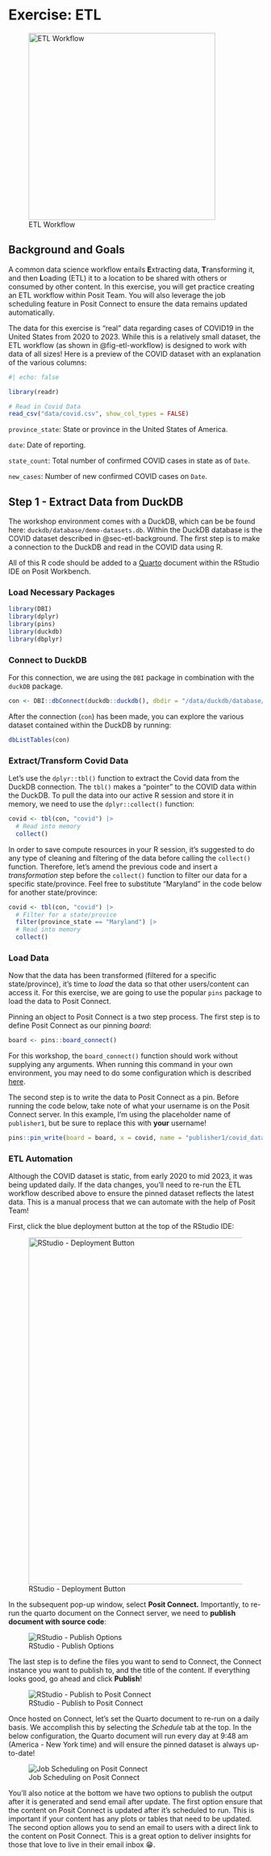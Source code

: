 # Exercise: ETL

![ETL Workflow](images/exercise-etl.png){#fig-etl-workflow fig-align="center" width="370"}

## Background and Goals {#sec-etl-background}

A common data science workflow entails **E**xtracting data, **T**ransforming it, and then **L**oading (ETL) it to a location to be shared with others or consumed by other content. In this exercise, you will get practice creating an ETL workflow within Posit Team. You will also leverage the job scheduling feature in Posit Connect to ensure the data remains updated automatically.

The data for this exercise is "real" data regarding cases of COVID19 in the United States from 2020 to 2023. While this is a relatively small dataset, the ETL workflow (as shown in @fig-etl-workflow) is designed to work with data of all sizes! Here is a preview of the COVID dataset with an explanation of the various columns:

```r
#| echo: false

library(readr)

# Read in Covid Data
read_csv("data/covid.csv", show_col_types = FALSE)
```

`province_state`: State or province in the United States of America.

`date`: Date of reporting.

`state_count`: Total number of confirmed COVID cases in state as of `Date`.

`new_cases`: Number of new confirmed COVID cases on `Date`.

## Step 1 - Extract Data from DuckDB

The workshop environment comes with a DuckDB, which can be be found here: `duckdb/database/demo-datasets.db`. Within the DuckDB database is the COVID dataset described in @sec-etl-background. The first step is to make a connection to the DuckDB and read in the COVID data using R.

All of this R code should be added to a [Quarto](https://quarto.org/) document within the RStudio IDE on Posit Workbench.

### Load Necessary Packages

``` r
library(DBI)
library(dplyr)
library(pins)
library(duckdb)
library(dbplyr)
```

### Connect to DuckDB

For this connection, we are using the `DBI` package in combination with the `duckDB` package.

``` r
con <- DBI::dbConnect(duckdb::duckdb(), dbdir = "/data/duckdb/database/demo-datasets.db")
```

After the connection (`con`) has been made, you can explore the various dataset contained within the DuckDB by running:

``` r
dbListTables(con)
```

### Extract/Transform Covid Data

Let's use the `dplyr::tbl()` function to extract the Covid data from the DuckDB connection. The `tbl()` makes a "pointer" to the COVID data within the DuckDB. To pull the data into our active R session and store it in memory, we need to use the `dplyr::collect()` function:

``` r
covid <- tbl(con, "covid") |> 
  # Read into memory
  collect()
```

In order to save compute resources in your R session, it's suggested to do any type of cleaning and filtering of the data before calling the `collect()` function. Therefore, let's amend the previous code and insert a *transformation* step before the `collect()` function to filter our data for a specific state/province. Feel free to substitute "Maryland" in the code below for another state/province:

``` r
covid <- tbl(con, "covid") |>
  # Filter for a state/provice
  filter(province_state == "Maryland") |>
  # Read into memory
  collect()
```

### Load Data

Now that the data has been transformed (filtered for a specific state/province), it's time to *load* the data so that other users/content can access it. For this exercise, we are going to use the popular `pins` package to load the data to Posit Connect.

Pinning an object to Posit Connect is a two step process. The first step is to define Posit Connect as our pinning *board*:

``` r
board <- pins::board_connect()
```

For this workshop, the `board_connect()` function should work without supplying any arguments. When running this command in your own environment, you may need to do some configuration which is described [here](https://pins.rstudio.com/reference/board_connect.html).

The second step is to write the data to Posit Connect as a pin. Before running the code below, take note of what your username is on the Posit Connect server. In this example, I'm using the placeholder name of `publisher1`, but be sure to replace this with **your** username!

``` r
pins::pin_write(board = board, x = covid, name = "publisher1/covid_data", type = "csv")
```

### ETL Automation

Although the COVID dataset is static, from early 2020 to mid 2023, it was being updated daily. If the data changes, you'll need to re-run the ETL workflow described above to ensure the pinned dataset reflects the latest data. This is a manual process that we can automate with the help of Posit Team!

First, click the blue deployment button at the top of the RStudio IDE:

![RStudio - Deployment Button](images/deployment-button.png){#fig-deployment-button fig-align="center" width="686"}

In the subsequent pop-up window, select **Posit Connect.** Importantly, to re-run the quarto document on the Connect server, we need to **publish document with source code**:

![RStudio - Publish Options](images/with-source-code.png){#fig-with-source-code fig-align="center"}

The last step is to define the files you want to send to Connect, the Connect instance you want to publish to, and the title of the content. If everything looks good, go ahead and click **Publish**!

![RStudio - Publish to Posit Connect](images/rstudio-publish.png){#fig-rstudio-publish fig-align="center"}

Once hosted on Connect, let's set the Quarto document to re-run on a daily basis. We accomplish this by selecting the *Schedule* tab at the top. In the below configuration, the Quarto document will run every day at 9:48 am (America - New York time) and will ensure the pinned dataset is always up-to-date!

![Job Scheduling on Posit Connect](images/schedule.png){#fig-schedule fig-align="center"}

You'll also notice at the bottom we have two options to publish the output after it is generated and send email after update. The first option ensure that the content on Posit Connect is updated after it's scheduled to run. This is important if your content has any plots or tables that need to be updated. The second option allows you to send an email to users with a direct link to the content on Posit Connect. This is a great option to deliver insights for those that love to live in their email inbox 😁.
